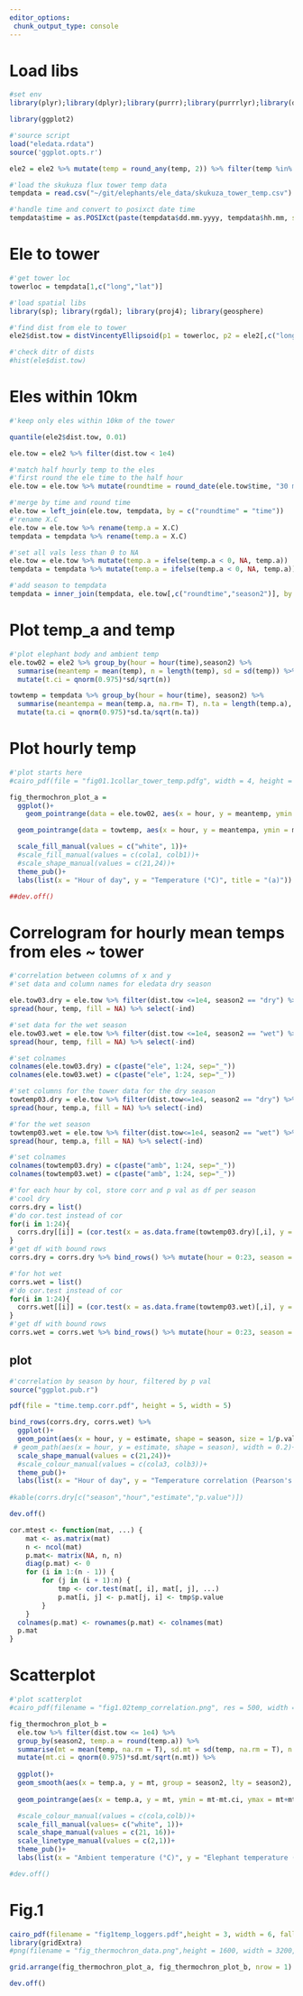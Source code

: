 ```yaml
---
editor_options: 
 chunk_output_type: console
---
```

  
# Load libs
  
```r
#set env
library(plyr);library(dplyr);library(purrr);library(purrrlyr);library(data.table);library(lubridate);library(tidyr)

library(ggplot2)
```

```r
#'source script
load("eledata.rdata")
source('ggplot.opts.r')

ele2 = ele2 %>% mutate(temp = round_any(temp, 2)) %>% filter(temp %in% 14:40)
```

```r
#'load the skukuza flux tower temp data
tempdata = read.csv("~/git/elephants/ele_data/skukuza_tower_temp.csv")

#'handle time and convert to posixct date time
tempdata$time = as.POSIXct(paste(tempdata$dd.mm.yyyy, tempdata$hh.mm, sep = " "), tz = "SAST", format = "%d/%m/%Y %H:%M")
```

# Ele to tower

```r
#'get tower loc
towerloc = tempdata[1,c("long","lat")]

#'load spatial libs
library(sp); library(rgdal); library(proj4); library(geosphere)

#'find dist from ele to tower
ele2$dist.tow = distVincentyEllipsoid(p1 = towerloc, p2 = ele2[,c("long","lat")])

#'check ditr of dists
#hist(ele$dist.tow)
```

# Eles within 10km

```r
#'keep only eles within 10km of the tower

quantile(ele2$dist.tow, 0.01)

ele.tow = ele2 %>% filter(dist.tow < 1e4)
```

```r
#'match half hourly temp to the eles
#'first round the ele time to the half hour
ele.tow = ele.tow %>% mutate(roundtime = round_date(ele.tow$time, "30 minute"))

#'merge by time and round time
ele.tow = left_join(ele.tow, tempdata, by = c("roundtime" = "time"))
#'rename X.C
ele.tow = ele.tow %>% rename(temp.a = X.C)
tempdata = tempdata %>% rename(temp.a = X.C)

#'set all vals less than 0 to NA
ele.tow = ele.tow %>% mutate(temp.a = ifelse(temp.a < 0, NA, temp.a))
tempdata = tempdata %>% mutate(temp.a = ifelse(temp.a < 0, NA, temp.a))

#'add season to tempdata
tempdata = inner_join(tempdata, ele.tow[,c("roundtime","season2")], by = c("time" = "roundtime"))
```

# Plot temp_a and temp

```r
#'plot elephant body and ambient temp
ele.tow02 = ele2 %>% group_by(hour = hour(time),season2) %>% 
  summarise(meantemp = mean(temp), n = length(temp), sd = sd(temp)) %>% 
  mutate(t.ci = qnorm(0.975)*sd/sqrt(n))

towtemp = tempdata %>% group_by(hour = hour(time), season2) %>% 
  summarise(meantempa = mean(temp.a, na.rm= T), n.ta = length(temp.a), sd.ta = sd(temp.a, na.rm = T)) %>% 
  mutate(ta.ci = qnorm(0.975)*sd.ta/sqrt(n.ta))
```

# Plot hourly temp

```r
#'plot starts here
#cairo_pdf(file = "fig01.1collar_tower_temp.pdfg", width = 4, height = 4, fallback_resolution = 500)

fig_thermochron_plot_a =  
  ggplot()+
    geom_pointrange(data = ele.tow02, aes(x = hour, y = meantemp, ymin = meantemp-t.ci, ymax = meantemp+t.ci, shape = season2,fill = season2), shape = 21, position = position_dodge(width = 0.5), fatten = 3, stroke = 0.4, lty = 1)+

  geom_pointrange(data = towtemp, aes(x = hour, y = meantempa, ymin = meantempa-ta.ci, ymax = meantempa+ta.ci,shape = season2, fill = season2), shape = 24, position = position_dodge(width = 0.5), col = "grey20", fatten = 3, stroke = 0.4, lty = 1)+

  scale_fill_manual(values = c("white", 1))+
  #scale_fill_manual(values = c(cola1, colb1))+
  #scale_shape_manual(values = c(21,24))+
  theme_pub()+
  labs(list(x = "Hour of day", y = "Temperature (°C)", title = "(a)"))

##dev.off()
```

# Correlogram for hourly mean temps from eles ~ tower

```r
#'correlation between columns of x and y
#'set data and column names for eledata dry season

ele.tow03.dry = ele.tow %>% filter(dist.tow <=1e4, season2 == "dry") %>% mutate(hour = as.factor(hour(time))) %>% select(hour, temp) %>%  group_by(hour) %>% mutate(ind = row_number()) %>% 
spread(hour, temp, fill = NA) %>% select(-ind)

#'set data for the wet season
ele.tow03.wet = ele.tow %>% filter(dist.tow <=1e4, season2 == "wet") %>% mutate(hour = as.factor(hour(time))) %>% select(hour, temp) %>%  group_by(hour) %>% mutate(ind = row_number()) %>% 
spread(hour, temp, fill = NA) %>% select(-ind)

#'set colnames
colnames(ele.tow03.dry) = c(paste("ele", 1:24, sep="_"))
colnames(ele.tow03.wet) = c(paste("ele", 1:24, sep="_"))

#'set columns for the tower data for the dry season
towtemp03.dry = ele.tow %>% filter(dist.tow<=1e4, season2 == "dry") %>% mutate(hour = as.factor(hour(time))) %>% select(hour, temp.a) %>%  group_by(hour) %>% mutate(ind = row_number()) %>% 
spread(hour, temp.a, fill = NA) %>% select(-ind)

#'for the wet season
towtemp03.wet = ele.tow %>% filter(dist.tow<=1e4, season2 == "wet") %>% mutate(hour = as.factor(hour(time))) %>% select(hour, temp.a) %>%  group_by(hour) %>% mutate(ind = row_number()) %>% 
spread(hour, temp.a, fill = NA) %>% select(-ind)

#'set colnames
colnames(towtemp03.dry) = c(paste("amb", 1:24, sep="_"))
colnames(towtemp03.wet) = c(paste("amb", 1:24, sep="_"))
```

```r
#'for each hour by col, store corr and p val as df per season
#'cool dry
corrs.dry = list()
#'do cor.test instead of cor
for(i in 1:24){
  corrs.dry[[i]] = (cor.test(x = as.data.frame(towtemp03.dry)[,i], y = as.data.frame(ele.tow03.dry)[,i]))[c("p.value","estimate")] %>% bind_cols()
}
#'get df with bound rows
corrs.dry = corrs.dry %>% bind_rows() %>% mutate(hour = 0:23, season = "cool")

#'for hot wet
corrs.wet = list()
#'do cor.test instead of cor
for(i in 1:24){
  corrs.wet[[i]] = (cor.test(x = as.data.frame(towtemp03.wet)[,i], y = as.data.frame(ele.tow03.wet)[,i]))[c("p.value","estimate")] %>% bind_cols()
}
#'get df with bound rows
corrs.wet = corrs.wet %>% bind_rows() %>% mutate(hour = 0:23, season = "hot")
```

## plot

```r
#'correlation by season by hour, filtered by p val
source("ggplot.pub.r")

pdf(file = "time.temp.corr.pdf", height = 5, width = 5)

bind_rows(corrs.dry, corrs.wet) %>%
  ggplot()+
  geom_point(aes(x = hour, y = estimate, shape = season, size = 1/p.value), fill = "white")+
 # geom_path(aes(x = hour, y = estimate, shape = season), width = 0.2)+
  scale_shape_manual(values = c(21,24))+
  #scale_colour_manual(values = c(cola3, colb3))+
  theme_pub()+
  labs(list(x = "Hour of day", y = "Temperature correlation (Pearson's r)"))
  
#kable(corrs.dry[c("season","hour","estimate","p.value")])

dev.off()
```


```r
cor.mtest <- function(mat, ...) {
    mat <- as.matrix(mat)
    n <- ncol(mat)
    p.mat<- matrix(NA, n, n)
    diag(p.mat) <- 0
    for (i in 1:(n - 1)) {
        for (j in (i + 1):n) {
            tmp <- cor.test(mat[, i], mat[, j], ...)
            p.mat[i, j] <- p.mat[j, i] <- tmp$p.value
        }
    }
  colnames(p.mat) <- rownames(p.mat) <- colnames(mat)
  p.mat
}
```

# Scatterplot

```r
#'plot scatterplot
#cairo_pdf(filename = "fig1.02temp_correlation.png", res = 500, width = 1600, height = 1600)

fig_thermochron_plot_b = 
  ele.tow %>% filter(dist.tow <= 1e4) %>% 
  group_by(season2, temp.a = round(temp.a)) %>%
  summarise(mt = mean(temp, na.rm = T), sd.mt = sd(temp, na.rm = T), n.mt = length(temp)) %>% 
  mutate(mt.ci = qnorm(0.975)*sd.mt/sqrt(n.mt)) %>% 
  
  ggplot()+
  geom_smooth(aes(x = temp.a, y = mt, group = season2, lty = season2), col = 1, method = "glm", show_guide = F, lwd = 0.5)+
  
  geom_pointrange(aes(x = temp.a, y = mt, ymin = mt-mt.ci, ymax = mt+mt.ci,shape = season2,  fill = season2), position = position_dodge(width = 0.5), fatten = 3, stroke = 0.4, lty = 1)+

  #scale_colour_manual(values = c(cola,colb))+
  scale_fill_manual(values= c("white", 1))+
  scale_shape_manual(values = c(21, 16))+
  scale_linetype_manual(values = c(2,1))+
  theme_pub()+
  labs(list(x = "Ambient temperature (°C)", y = "Elephant temperature (°C)", title = "(b)"))

#dev.off()
```

# Fig.1

```r
cairo_pdf(filename = "fig1temp_loggers.pdf",height = 3, width = 6, fallback_resolution = 600)
library(gridExtra)
#png(filename = "fig_thermochron_data.png",height = 1600, width = 3200, res = 400)

grid.arrange(fig_thermochron_plot_a, fig_thermochron_plot_b, nrow = 1)

dev.off()
```

